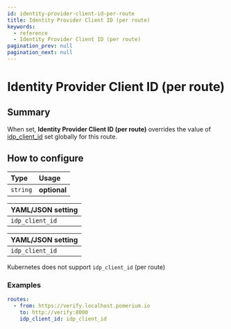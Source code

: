 ```yaml
---
id: identity-provider-client-id-per-route
title: Identity Provider Client ID (per route)
keywords:
  - reference
  - Identity Provider Client ID (per route)
pagination_prev: null
pagination_next: null
---
```



# Identity Provider Client ID (per route)

## Summary

When set, **Identity Provider Client ID (per route)** overrides the value of [idp_client_id](/docs/reference/identity-provider-client-id) set globally for this route.

## How to configure

| **Type** | **Usage** |
| :--- | :--- |
| `string` | **optional** |

<Tabs>
<TabItem value="Core" label="Core">

| **YAML**/**JSON** setting |
| :--- |
| `idp_client_id` |

</TabItem>
<TabItem value="Enterprise" label="Enterprise">

| **YAML**/**JSON** setting |
| :--- |
| `idp_client_id` |

</TabItem>
<TabItem value="Kubernetes" label="Kubernetes">

Kubernetes does not support `idp_client_id` (per route)

</TabItem>
</Tabs>

### Examples

```yaml
routes:
  - from: https://verify.localhost.pomerium.io
    to: http://verify:8000
    idp_client_id: idp_client_id
```
